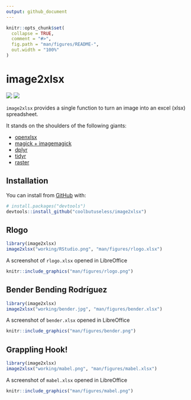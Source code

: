 ```yaml
---
output: github_document
---
```


<!-- README.md is generated from README.Rmd. Please edit that file -->

```r
knitr::opts_chunk$set(
  collapse = TRUE,
  comment = "#>",
  fig.path = "man/figures/README-",
  out.width = "100%"
)
```
# image2xlsx

<!-- badges: start -->
![](https://img.shields.io/badge/cool-useless-green.svg)
![](https://img.shields.io/badge/status-rough-red.svg)
<!-- badges: end -->

`image2xlsx` provides a single function to turn an image into an excel (xlsx) spreadsheet.

It stands on the shoulders of the following giants:

* [openxlsx](https://cran.r-project.org/package=openxlsx)
* [magick + imagemagick](https://cran.r-project.org/package=magick)
* [dplyr](https://cran.r-project.org/package=dplyr)
* [tidyr](https://cran.r-project.org/package=tidyr)
* [raster](https://cran.r-project.org/package=raster)


## Installation

You can install from [GitHub](https://github.com/coolbutuseless/image2xlsx) with:

``` r
# install.packages("devtools")
devtools::install_github("coolbutuseless/image2xlsx")
```




## Rlogo


```r
library(image2xlsx)
image2xlsx("working/RStudio.png", "man/figures/rlogo.xlsx")
```

A screenshot of `rlogo.xlsx` opened in LibreOffice

```r
knitr::include_graphics("man/figures/rlogo.png")
```


## Bender Bending Rodríguez


```r
library(image2xlsx)
image2xlsx("working/bender.jpg", "man/figures/bender.xlsx")
```

A screenshot of `bender.xlsx` opened in LibreOffice

```r
knitr::include_graphics("man/figures/bender.png")
```


## Grappling Hook!


```r
library(image2xlsx)
image2xlsx("working/mabel.png", "man/figures/mabel.xlsx")
```

A screenshot of `mabel.xlsx` opened in LibreOffice

```r
knitr::include_graphics("man/figures/mabel.png")
```







